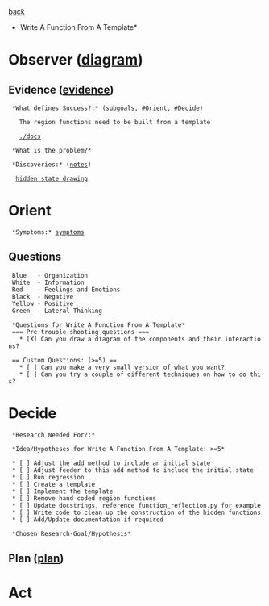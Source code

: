 [[subgoals.parallel|back]]

*Write A Function From A Template*

= Observer ([[local:/home/scott/.vimrc/ooda.pdf|diagram]]) = 
== Evidence ([[evidence.write_a_function_from_a_template|evidence]]) ==

  *What defines Success?:* ([[subgoals.parallel|subgoals]], [[#Orient]], [[#Decide]])

    The region functions need to be built from a template

    [[./docs]]

  *What is the problem?*

  *Discoveries:* ([[notes.xml_to_miros|notes]])

   [[https://aleph2c.github.io/miros-xml/html/how_it_works.html#hidden-states-and-what-they-are-for|hidden state drawing]]

= Orient =
  *Symptoms:* [[symptoms.write_a_function_from_a_template|symptoms]]

== Questions ==

  Blue   - Organization
  White  - Information
  Red    - Feelings and Emotions
  Black  - Negative
  Yellow - Positive
  Green  - Lateral Thinking

  *Questions for Write A Function From A Template*
  === Pre trouble-shooting questions ===
    * [X] Can you draw a diagram of the components and their interactions?

  == Custom Questions: (>=5) ==
    * [ ] Can you make a very small version of what you want?
    * [ ] Can you try a couple of different techniques on how to do this?

= Decide =
  *Research Needed For?:*

  *Idea/Hypotheses for Write A Function From A Template: >=5*

  * [ ] Adjust the add method to include an initial state
  * [ ] Adjust feeder to this add method to include the initial state
  * [ ] Run regression
  * [ ] Create a template
  * [ ] Implement the template
  * [ ] Remove hand coded region functions
  * [ ] Update docstrings, reference function_reflection.py for example
  * [ ] Write code to clean up the construction of the hidden functions
  * [ ] Add/Update documentation if required

  *Chosen Research-Goal/Hypothesis*


== Plan ([[plan.write_a_function_from_a_template|plan]]) ==

= Act =
  

